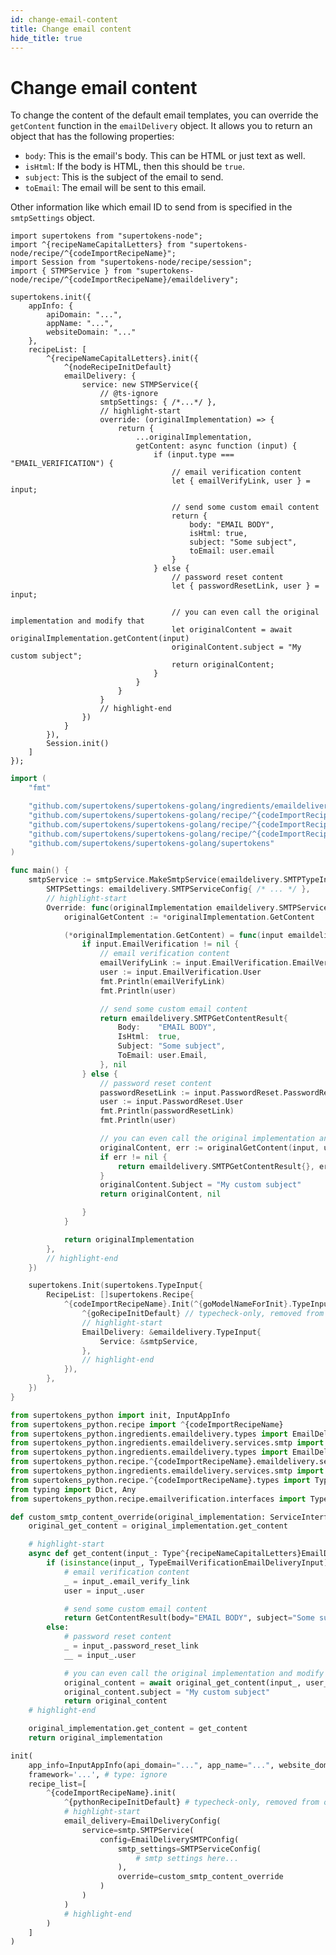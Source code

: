 ```yaml
---
id: change-email-content
title: Change email content
hide_title: true
---
```


<!-- COPY DOCS -->
<!-- ./thirdpartyemailpassword/email-delivery/smtp/change-email-content.mdx -->


# Change email content

To change the content of the default email templates, you can override the `getContent` function in the `emailDelivery` object. It allows you to return an object that has the following properties:
- `body`: This is the email's body. This can be HTML or just text as well.
- `isHtml`: If the body is HTML, then this should be `true`.
- `subject`: This is the subject of the email to send.
- `toEmail`: The email will be sent to this email.

Other information like which email ID to send from is specified in the `smtpSettings` object.

<BackendSDKTabs>
<TabItem value="nodejs">

```tsx
import supertokens from "supertokens-node";
import ^{recipeNameCapitalLetters} from "supertokens-node/recipe/^{codeImportRecipeName}";
import Session from "supertokens-node/recipe/session";
import { STMPService } from "supertokens-node/recipe/^{codeImportRecipeName}/emaildelivery";

supertokens.init({
    appInfo: {
        apiDomain: "...",
        appName: "...",
        websiteDomain: "..."
    },
    recipeList: [
        ^{recipeNameCapitalLetters}.init({
            ^{nodeRecipeInitDefault}
            emailDelivery: {
                service: new STMPService({
                    // @ts-ignore
                    smtpSettings: { /*...*/ },
                    // highlight-start
                    override: (originalImplementation) => {
                        return {
                            ...originalImplementation,
                            getContent: async function (input) {
                                if (input.type === "EMAIL_VERIFICATION") {
                                    // email verification content
                                    let { emailVerifyLink, user } = input;

                                    // send some custom email content
                                    return {
                                        body: "EMAIL BODY",
                                        isHtml: true,
                                        subject: "Some subject",
                                        toEmail: user.email
                                    }
                                } else {
                                    // password reset content
                                    let { passwordResetLink, user } = input;

                                    // you can even call the original implementation and modify that
                                    let originalContent = await originalImplementation.getContent(input)
                                    originalContent.subject = "My custom subject";
                                    return originalContent;
                                }
                            }
                        }
                    }
                    // highlight-end
                })
            }
        }),
        Session.init()
    ]
});
```
</TabItem>
<TabItem value="go">

```go
import (
    "fmt"

    "github.com/supertokens/supertokens-golang/ingredients/emaildelivery"
    "github.com/supertokens/supertokens-golang/recipe/^{codeImportRecipeName}"
    "github.com/supertokens/supertokens-golang/recipe/^{codeImportRecipeName}/emaildelivery/smtpService"
    "github.com/supertokens/supertokens-golang/recipe/^{codeImportRecipeName}/^{goModelName}"
    "github.com/supertokens/supertokens-golang/supertokens"
)

func main() {
    smtpService := smtpService.MakeSmtpService(emaildelivery.SMTPTypeInput{
		SMTPSettings: emaildelivery.SMTPServiceConfig{ /* ... */ },
		// highlight-start
		Override: func(originalImplementation emaildelivery.SMTPServiceInterface) emaildelivery.SMTPServiceInterface {
			originalGetContent := *originalImplementation.GetContent

			(*originalImplementation.GetContent) = func(input emaildelivery.EmailType, userContext supertokens.UserContext) (emaildelivery.SMTPGetContentResult, error) {
				if input.EmailVerification != nil {
					// email verification content
					emailVerifyLink := input.EmailVerification.EmailVerifyLink
					user := input.EmailVerification.User
					fmt.Println(emailVerifyLink)
					fmt.Println(user)

					// send some custom email content
					return emaildelivery.SMTPGetContentResult{
						Body:    "EMAIL BODY",
						IsHtml:  true,
						Subject: "Some subject",
						ToEmail: user.Email,
					}, nil
				} else {
					// password reset content
					passwordResetLink := input.PasswordReset.PasswordResetLink
					user := input.PasswordReset.User
					fmt.Println(passwordResetLink)
					fmt.Println(user)

					// you can even call the original implementation and modify that
					originalContent, err := originalGetContent(input, userContext)
					if err != nil {
						return emaildelivery.SMTPGetContentResult{}, err
					}
					originalContent.Subject = "My custom subject"
					return originalContent, nil

				}
			}

			return originalImplementation
		},
		// highlight-end
	})

    supertokens.Init(supertokens.TypeInput{
        RecipeList: []supertokens.Recipe{
            ^{codeImportRecipeName}.Init(^{goModelNameForInit}.TypeInput{
                ^{goRecipeInitDefault} // typecheck-only, removed from output
                // highlight-start
                EmailDelivery: &emaildelivery.TypeInput{
                    Service: &smtpService,
                },
                // highlight-end
            }),
        },
    })
}
```
</TabItem>
<TabItem value="python">

```python
from supertokens_python import init, InputAppInfo
from supertokens_python.recipe import ^{codeImportRecipeName}
from supertokens_python.ingredients.emaildelivery.types import EmailDeliveryConfig
from supertokens_python.ingredients.emaildelivery.services.smtp import SMTPServiceConfig
from supertokens_python.ingredients.emaildelivery.types import EmailDeliveryConfig
from supertokens_python.recipe.^{codeImportRecipeName}.emaildelivery.services import smtp
from supertokens_python.ingredients.emaildelivery.services.smtp import EmailDeliverySMTPConfig, ServiceInterface, GetContentResult
from supertokens_python.recipe.^{codeImportRecipeName}.types import Type^{recipeNameCapitalLetters}EmailDeliveryInput
from typing import Dict, Any
from supertokens_python.recipe.emailverification.interfaces import TypeEmailVerificationEmailDeliveryInput

def custom_smtp_content_override(original_implementation: ServiceInterface[Type^{recipeNameCapitalLetters}EmailDeliveryInput]) -> ServiceInterface[Type^{recipeNameCapitalLetters}EmailDeliveryInput]:
    original_get_content = original_implementation.get_content

    # highlight-start
    async def get_content(input_: Type^{recipeNameCapitalLetters}EmailDeliveryInput, user_context: Dict[str, Any]) -> GetContentResult:
        if (isinstance(input_, TypeEmailVerificationEmailDeliveryInput)):
            # email verification content
            _ = input_.email_verify_link
            user = input_.user

            # send some custom email content
            return GetContentResult(body="EMAIL BODY", subject="Some subject", is_html=True, to_email=user.email)
        else:
            # password reset content
            _ = input_.password_reset_link
            __ = input_.user

            # you can even call the original implementation and modify that
            original_content = await original_get_content(input_, user_context)
            original_content.subject = "My custom subject"
            return original_content
    # highlight-end

    original_implementation.get_content = get_content
    return original_implementation

init(
    app_info=InputAppInfo(api_domain="...", app_name="...", website_domain="..."),
    framework='...', # type: ignore
    recipe_list=[
        ^{codeImportRecipeName}.init(
            ^{pythonRecipeInitDefault} # typecheck-only, removed from output
            # highlight-start
            email_delivery=EmailDeliveryConfig(
                service=smtp.SMTPService(
                    config=EmailDeliverySMTPConfig(
                        smtp_settings=SMTPServiceConfig(
                            # smtp settings here...
                        ),
                        override=custom_smtp_content_override
                    )
                )
            )
            # highlight-end
        )
    ]
)
```

</TabItem>
</BackendSDKTabs>
